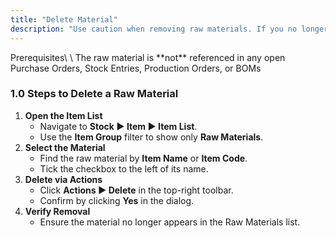 ```yaml
---
title: "Delete Material"
description: "Use caution when removing raw materials. If you no longer need a raw material and it isn’t used in any transactions or BOMs, you can delete it from your CGIC App. Otherwise, consider disabling it to preserve historical data."
---
```


<Info>
  Prerequisites\
  \
  The raw material is **not** referenced in any open Purchase Orders, Stock Entries, Production Orders, or BOMs
</Info>

### 1.0 Steps to Delete a Raw Material

1. **Open the Item List**
   - Navigate to **Stock ▶️ Item ▶️ Item List**.
   - Use the **Item Group** filter to show only **Raw Materials**.
2. **Select the Material**
   - Find the raw material by **Item Name** or **Item Code**.
   - Tick the checkbox to the left of its name.
3. **Delete via Actions**
   - Click **Actions ▶️ Delete** in the top-right toolbar.
   - Confirm by clicking **Yes** in the dialog.
4. **Verify Removal**
   - Ensure the material no longer appears in the Raw Materials list.
